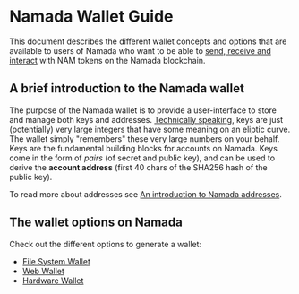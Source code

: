 # Namada Wallet Guide

This document describes the different wallet concepts and options that are available to users of Namada who want to be able to [send, receive and interact](./transparent-accounts/send-and-receive-nam-tokens.mdx) with NAM tokens on the Namada blockchain.

## A brief introduction to the Namada wallet
The purpose of the Namada wallet is to provide a user-interface to store and manage both keys and addresses.
[Technically speaking](https://vitalik.ca/general/2017/01/14/exploring_ecp.html), keys are just (potentially) very large integers that have some meaning on an eliptic curve.
The wallet simply "remembers" these very large numbers on your behalf. Keys are the fundamental building blocks for accounts on Namada.
Keys come in the form of *pairs* (of secret and public key), and can be used to derive the **account address** (first 40 chars of the SHA256 hash of the public key).

To read more about addresses see [An introduction to Namada addresses](./transparent-accounts.mdx).

## The wallet options on Namada

Check out the different options to generate a wallet:

- [File System Wallet](./wallet/file-system-wallet.mdx)
- [Web Wallet](./wallet/web-wallet.mdx)
- [Hardware Wallet](./wallet/hardware-wallet.mdx)
